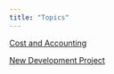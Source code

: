 ```yaml
---
title: "Topics"
---
```


[Cost and Accounting](./topics/cost-and-accounting.html)

[New Development Project](./topics/cost-and-accounting.html)
